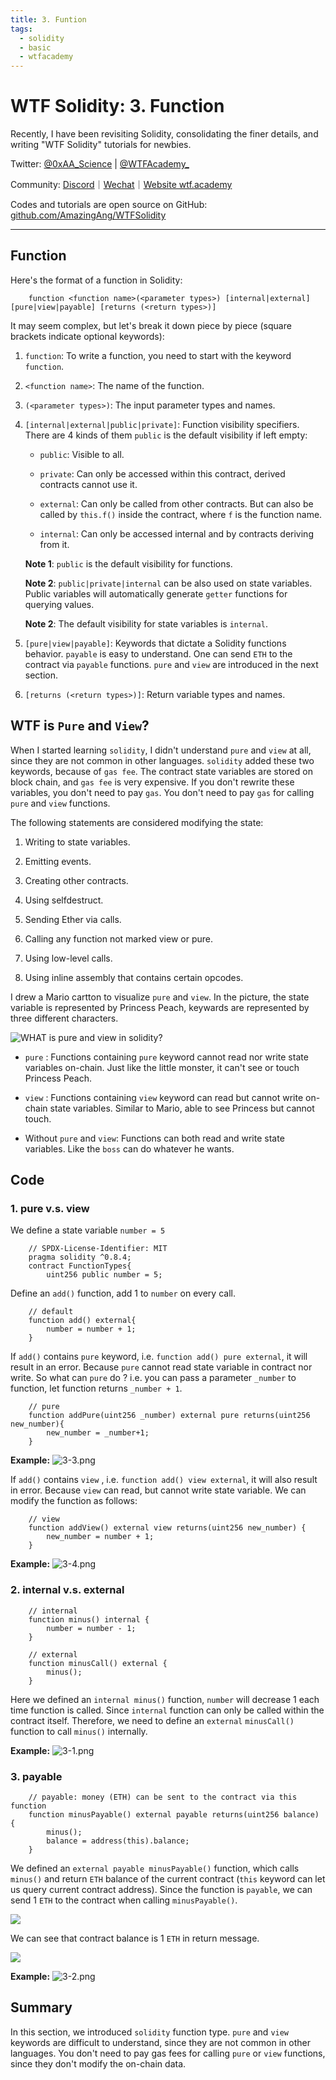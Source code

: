 ```yaml
---
title: 3. Funtion
tags:
  - solidity
  - basic
  - wtfacademy
---
```



# WTF Solidity: 3. Function

<QuizProgress courseId={SOLIDITY_COURSE_ID} lessonId={SOLIDITY_BASIC_LESSON_ID_3}></QuizProgress>

Recently, I have been revisiting Solidity, consolidating the finer details, and writing "WTF Solidity" tutorials for newbies. 

Twitter: [@0xAA_Science](https://twitter.com/0xAA_Science) | [@WTFAcademy_](https://twitter.com/WTFAcademy_)

Community: [Discord](https://discord.gg/5akcruXrsk)｜[Wechat](https://docs.google.com/forms/d/e/1FAIpQLSe4KGT8Sh6sJ7hedQRuIYirOoZK_85miz3dw7vA1-YjodgJ-A/viewform?usp=sf_link)｜[Website wtf.academy](https://wtf.academy)

Codes and tutorials are open source on GitHub: [github.com/AmazingAng/WTFSolidity](https://github.com/AmazingAng/WTFSolidity)


---

## Function

Here's the format of a function in Solidity:

```solidity
    function <function name>(<parameter types>) [internal|external] [pure|view|payable] [returns (<return types>)]
```

It may seem complex, but let's break it down piece by piece (square brackets indicate optional keywords):


1. `function`: To write a function, you need to start with the keyword `function`.

2. `<function name>`: The name of the function.

3. `(<parameter types>)`: The input parameter types and names.

3. `[internal|external|public|private]`: Function visibility specifiers. There are 4 kinds of them `public` is the default visibility if left empty:

   - `public`: Visible to all.

   - `private`: Can only be accessed within this contract, derived contracts cannot use it.

   - `external`: Can only be called from other contracts. But can also be called by `this.f()` inside the contract, where `f` is the function name. 

   - `internal`: Can only be accessed internal and by contracts deriving from it.

    **Note 1**: `public` is the default visibility for functions.
    
    **Note 2**: `public|private|internal` can be also used on state variables. Public variables will automatically generate `getter` functions for querying values. 
    
    **Note 2**: The default visibility for state variables is `internal`.

4. `[pure|view|payable]`: Keywords that dictate a Solidity functions behavior. `payable` is easy to understand. One can send `ETH` to the contract via `payable` functions. `pure` and `view` are introduced in the next section.

5. `[returns (<return types>)]`: Return variable types and names.

## WTF is `Pure` and `View`?

When I started learning `solidity`, I didn't understand `pure` and `view` at all, since they are not common in other languages. `solidity` added these two keywords, because of `gas fee`. The contract state variables are stored on block chain, and `gas fee` is very expensive. If you don't rewrite these variables, you don't need to pay `gas`. You don't need to pay `gas` for calling  `pure` and `view` functions.

The following statements are considered modifying the state:

1. Writing to state variables.

2. Emitting events.

3. Creating other contracts.

4. Using selfdestruct.

5. Sending Ether via calls.

6. Calling any function not marked view or pure.

7. Using low-level calls.

8. Using inline assembly that contains certain opcodes.


I drew a Mario cartton to visualize `pure` and `view`. In the picture, the state variable is represented by Princess Peach, keywards are represented by three different characters.

![WHAT is pure and view in solidity?](https://images.mirror-media.xyz/publication-images/1B9kHsTYnDY_QURSWMmPb.png?height=1028&width=1758)

- `pure` : Functions containing `pure` keyword cannot read nor write state variables on-chain. Just like the little monster, it can't see or touch Princess Peach.

- `view` : Functions containing `view` keyword can read but cannot write on-chain state variables. Similar to Mario, able to see Princess but cannot touch.

- Without `pure` and `view`: Functions can both read and write state variables. Like the `boss` can do whatever he wants.

## Code

### 1. pure v.s. view

We define a state variable `number = 5`

```solidity
    // SPDX-License-Identifier: MIT
    pragma solidity ^0.8.4;
    contract FunctionTypes{
        uint256 public number = 5;
```

Define an `add()` function, add 1 to `number` on every call.

```solidity
    // default
    function add() external{
        number = number + 1;
    }
```

If `add()` contains `pure` keyword, i.e. `function add() pure external`, it will result in an error. Because `pure` cannot read state variable in contract nor write. So what can `pure` do ? i.e. you can pass a parameter `_number` to function, let function returns `_number + 1`.

```solidity
    // pure
    function addPure(uint256 _number) external pure returns(uint256 new_number){
        new_number = _number+1;
    }
```

**Example:**
![3-3.png](./img/3-3.png)

If `add()` contains `view` , i.e. `function add() view external`, it will also result in error. Because `view` can read, but cannot write state variable. We can modify the function as follows:

```solidity
    // view
    function addView() external view returns(uint256 new_number) {
        new_number = number + 1;
    }
```

**Example:**
![3-4.png](./img/3-4.png)

### 2. internal v.s. external

```solidity
    // internal
    function minus() internal {
        number = number - 1;
    }

    // external
    function minusCall() external {
        minus();
    }
```

Here we defined an `internal minus()` function, `number` will decrease 1 each time function is called. Since `internal` function can only be called within the contract itself. Therefore, we need to define an `external` `minusCall()` function to call `minus()` internally.

**Example:**
![3-1.png](./img/3-1.png)

### 3. payable

```solidity
    // payable: money (ETH) can be sent to the contract via this function
    function minusPayable() external payable returns(uint256 balance) {
        minus();
        balance = address(this).balance;
    }
```

We defined an `external payable minusPayable()` function, which calls `minus()` and return `ETH` balance of the current contract (`this` keyword can let us query current contract address). Since the function is `payable`, we can send 1 `ETH` to the contract when calling `minusPayable()`.

![](https://images.mirror-media.xyz/publication-images/ETDPN8myq7jFfAL8CUAFt.png?height=148&width=588)

We can see that contract balance is 1 `ETH` in return message.

![](https://images.mirror-media.xyz/publication-images/nGZ2pz0MvzgXuKrENJPYf.png?height=128&width=1130)

**Example:**
![3-2.png](./img/3-2.png)

## Summary

In this section, we introduced `solidity` function type. `pure` and `view` keywords are difficult to understand, since they are not common in other languages. You don't need to pay gas fees for calling `pure` or `view` functions, since they don't modify the on-chain data.

<QuizForm courseId={SOLIDITY_COURSE_ID} lessonId={SOLIDITY_BASIC_LESSON_ID_3}></QuizForm>